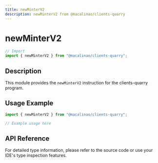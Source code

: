 ```yaml
---
title: newMinterV2
description: newMinterV2 from @macalinao/clients-quarry
---
```


# newMinterV2

```typescript
// Import
import { newMinterV2 } from "@macalinao/clients-quarry";
```

## Description

This module provides the `newMinterV2` instruction for the clients-quarry program.

## Usage Example

```typescript
import { newMinterV2 } from "@macalinao/clients-quarry";

// Example usage here
```

## API Reference

For detailed type information, please refer to the source code or use your IDE's type inspection features.
